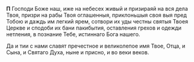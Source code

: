 **П** Господи Боже наш, иже на небесех живый и призираяй на вся дела Твоя, призри на рабы Твоя оглашенныя, приклоньшыя своя выя пред Тобою и даждь им легкий ярем, сотвори их уды честны святыя Твоея Церкве и сподоби их бани пакибытия, оставления грехов и одежди нетления, в познание Тебе, истиннаго Бога нашего.

Да и тии с нами славят пречестное и великолепое имя Твое, Отца, и Сына, и Святаго Духа, ныне и присно, и во веки веков.

